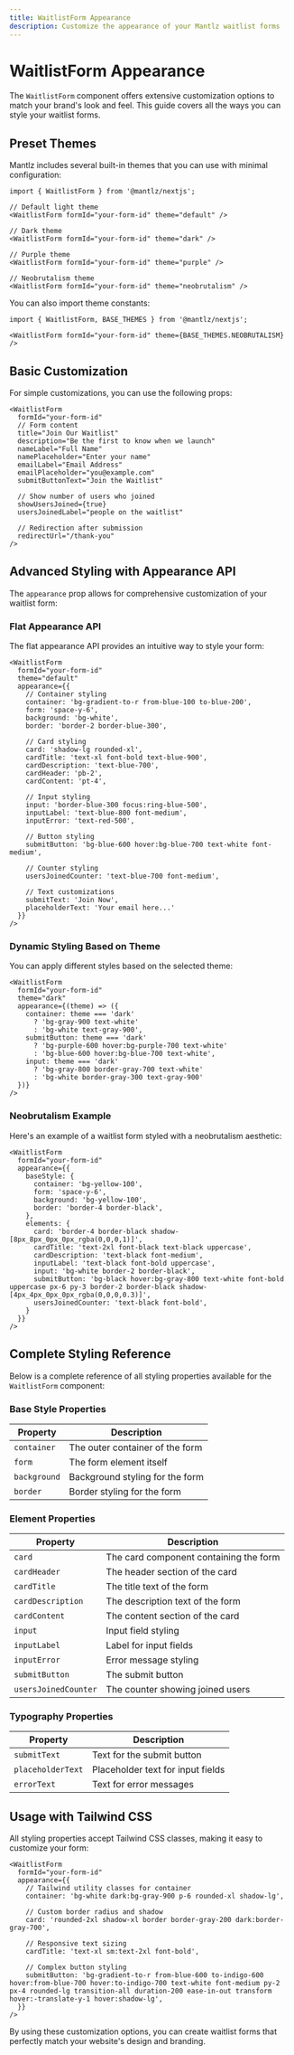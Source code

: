 ```yaml
---
title: WaitlistForm Appearance
description: Customize the appearance of your Mantlz waitlist forms
---
```


# WaitlistForm Appearance

The `WaitlistForm` component offers extensive customization options to match your brand's look and feel. This guide covers all the ways you can style your waitlist forms.

## Preset Themes

Mantlz includes several built-in themes that you can use with minimal configuration:

```tsx
import { WaitlistForm } from '@mantlz/nextjs';

// Default light theme
<WaitlistForm formId="your-form-id" theme="default" />

// Dark theme
<WaitlistForm formId="your-form-id" theme="dark" />

// Purple theme
<WaitlistForm formId="your-form-id" theme="purple" />

// Neobrutalism theme
<WaitlistForm formId="your-form-id" theme="neobrutalism" />
```

You can also import theme constants:

```tsx
import { WaitlistForm, BASE_THEMES } from '@mantlz/nextjs';

<WaitlistForm formId="your-form-id" theme={BASE_THEMES.NEOBRUTALISM} />
```

## Basic Customization

For simple customizations, you can use the following props:

```tsx
<WaitlistForm
  formId="your-form-id"
  // Form content
  title="Join Our Waitlist"
  description="Be the first to know when we launch"
  nameLabel="Full Name"
  namePlaceholder="Enter your name"
  emailLabel="Email Address"
  emailPlaceholder="you@example.com"
  submitButtonText="Join the Waitlist"
  
  // Show number of users who joined
  showUsersJoined={true}
  usersJoinedLabel="people on the waitlist"
  
  // Redirection after submission
  redirectUrl="/thank-you"
/>
```

## Advanced Styling with Appearance API

The `appearance` prop allows for comprehensive customization of your waitlist form:

### Flat Appearance API

The flat appearance API provides an intuitive way to style your form:

```tsx
<WaitlistForm
  formId="your-form-id"
  theme="default"
  appearance={{
    // Container styling
    container: 'bg-gradient-to-r from-blue-100 to-blue-200',
    form: 'space-y-6',
    background: 'bg-white',
    border: 'border-2 border-blue-300',
    
    // Card styling
    card: 'shadow-lg rounded-xl',
    cardTitle: 'text-xl font-bold text-blue-900',
    cardDescription: 'text-blue-700',
    cardHeader: 'pb-2',
    cardContent: 'pt-4',
    
    // Input styling
    input: 'border-blue-300 focus:ring-blue-500',
    inputLabel: 'text-blue-800 font-medium',
    inputError: 'text-red-500',
    
    // Button styling
    submitButton: 'bg-blue-600 hover:bg-blue-700 text-white font-medium',
    
    // Counter styling
    usersJoinedCounter: 'text-blue-700 font-medium',
    
    // Text customizations
    submitText: 'Join Now',
    placeholderText: 'Your email here...'
  }}
/>
```

### Dynamic Styling Based on Theme

You can apply different styles based on the selected theme:

```tsx
<WaitlistForm
  formId="your-form-id"
  theme="dark"
  appearance={(theme) => ({
    container: theme === 'dark' 
      ? 'bg-gray-900 text-white' 
      : 'bg-white text-gray-900',
    submitButton: theme === 'dark'
      ? 'bg-purple-600 hover:bg-purple-700 text-white'
      : 'bg-blue-600 hover:bg-blue-700 text-white',
    input: theme === 'dark'
      ? 'bg-gray-800 border-gray-700 text-white'
      : 'bg-white border-gray-300 text-gray-900'
  })}
/>
```

### Neobrutalism Example

Here's an example of a waitlist form styled with a neobrutalism aesthetic:

```tsx
<WaitlistForm
  formId="your-form-id"
  appearance={{
    baseStyle: {
      container: 'bg-yellow-100',
      form: 'space-y-6',
      background: 'bg-yellow-100',
      border: 'border-4 border-black',
    },
    elements: {
      card: 'border-4 border-black shadow-[8px_8px_0px_0px_rgba(0,0,0,1)]',
      cardTitle: 'text-2xl font-black text-black uppercase',
      cardDescription: 'text-black font-medium',
      inputLabel: 'text-black font-bold uppercase',
      input: 'bg-white border-2 border-black',
      submitButton: 'bg-black hover:bg-gray-800 text-white font-bold uppercase px-6 py-3 border-2 border-black shadow-[4px_4px_0px_0px_rgba(0,0,0,0.3)]',
      usersJoinedCounter: 'text-black font-bold',
    }
  }}
/>
```

## Complete Styling Reference

Below is a complete reference of all styling properties available for the `WaitlistForm` component:

### Base Style Properties

| Property | Description |
|----------|-------------|
| `container` | The outer container of the form |
| `form` | The form element itself |
| `background` | Background styling for the form |
| `border` | Border styling for the form |

### Element Properties

| Property | Description |
|----------|-------------|
| `card` | The card component containing the form |
| `cardHeader` | The header section of the card |
| `cardTitle` | The title text of the form |
| `cardDescription` | The description text of the form |
| `cardContent` | The content section of the card |
| `input` | Input field styling |
| `inputLabel` | Label for input fields |
| `inputError` | Error message styling |
| `submitButton` | The submit button |
| `usersJoinedCounter` | The counter showing joined users |

### Typography Properties

| Property | Description |
|----------|-------------|
| `submitText` | Text for the submit button |
| `placeholderText` | Placeholder text for input fields |
| `errorText` | Text for error messages |

## Usage with Tailwind CSS

All styling properties accept Tailwind CSS classes, making it easy to customize your form:

```tsx
<WaitlistForm
  formId="your-form-id"
  appearance={{
    // Tailwind utility classes for container
    container: 'bg-white dark:bg-gray-900 p-6 rounded-xl shadow-lg',
    
    // Custom border radius and shadow
    card: 'rounded-2xl shadow-xl border border-gray-200 dark:border-gray-700',
    
    // Responsive text sizing
    cardTitle: 'text-xl sm:text-2xl font-bold',
    
    // Complex button styling
    submitButton: 'bg-gradient-to-r from-blue-600 to-indigo-600 hover:from-blue-700 hover:to-indigo-700 text-white font-medium py-2 px-4 rounded-lg transition-all duration-200 ease-in-out transform hover:-translate-y-1 hover:shadow-lg',
  }}
/>
```

By using these customization options, you can create waitlist forms that perfectly match your website's design and branding.
